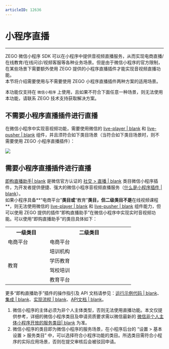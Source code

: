 ```yaml
---
articleID: 12636
---
```

# 小程序直播

---

ZEGO 微信小程序 SDK 可以在小程序中提供音视频直播服务，从而实现电商直播/在线教育/在线问诊/视频客服等各种业务场景。但是由于微信小程序的官方限制，在某些场景下需要额外使用 ZEGO 提供的小程序直播插件才能实现音视频直播功能。   
本节将介绍需要使用与不需要使用 ZEGO 小程序直播插件两种方案的适用场景。

<div class="mk-warning">

本功能仅支持在 `微信小程序` 上使用，且如果不符合下面任意一种场景，则无法使用本功能，请联系 ZEGO 技术支持获取解决方案。
</div>



## 不需要小程序直播插件进行直播

在微信小程序中实现音视频功能，需要使用微信的 [live-player | blank](https://developers.weixin.qq.com/miniprogram/dev/component/live-player.html) 和 [live-pusher | blank](https://developers.weixin.qq.com/miniprogram/dev/component/live-pusher.html) 组件，并且须符合如下类目场景（当符合如下类目场景时，则不需要使用 ZEGO 小程序直播插件）：

![](/Pics/MiniProgram/category_zh.png)


## 需要小程序直播插件进行直播

[即构直播助手| blank](https://mp.weixin.qq.com/wxopen/pluginbasicprofile?action=intro&appid=wx2b8909dae7727f25&token=&lang=zh_CN) 是微信官方认证的 [社交 > 直播 | blank](https://developers.weixin.qq.com/miniprogram/introduction/plugin.html#%E5%BC%80%E6%94%BE%E8%8C%83%E5%9B%B4%E5%8F%8A%E6%9C%8D%E5%8A%A1%E7%B1%BB%E7%9B%AE) 类目微信小程序插件，为开发者提供便捷、强大的微信小程序音视频直播服务（[什么是小程序插件 | blank](https://developers.weixin.qq.com/miniprogram/introduction/plugin.html#%E5%BC%80%E5%8F%91%E6%8F%92%E4%BB%B6)）。   
如果小程序具备**“电商平台”**类目或**“教育”**类目，但二级类目不是**在线视频课程**，则无法使用微信的 [live-player | blank](https://developers.weixin.qq.com/miniprogram/dev/component/live-player.html) 和 [live-pusher | blank](https://developers.weixin.qq.com/miniprogram/dev/component/live-pusher.html) 组件能力，但可以使用 ZEGO 提供的插件“即构直播助手”在微信小程序中实现实时音视频功能。可以使用“即购直播助手”的类目具体如下：
<table class="table table-bordered table-striped table-condensed">
    <tr>
        <th width="20%" >一级类目</th>
        <th width="40%" >二级类目</th>
    </tr>
    <tr>
        <td>电商平台</td>
        <td>电商平台</td>
    </tr>
    <tr>
        <td rowspan="12">教育</td>
        <td>培训机构</td>
    </tr>
    <tr>
        <td>学历教育</td>
    </tr>
    <tr>
        <td>驾校培训</td>
    </tr>
    <tr>
        <td>教育平台</td>
    </tr>
</table>

更多“即构直播助手”插件的操作指引及 API 文档请参见：[运行示例代码 | blank](#2708)、[集成 | blank](#2879)、[实现流程 | blank](#2881)、[API文档 | blank](#2884)。    

<div class="mk-warning">


1. 微信小程序的主体必须为非个人主体类型，否则无法使用直播功能。本文仅提供参考，详细的微信小程序类目及申请资质要求需以微信最新的 [微信非个人主体小程序开放的服务类目| blank](https://developers.weixin.qq.com/miniprogram/product/material/#%E9%9D%9E%E4%B8%AA%E4%BA%BA%E4%B8%BB%E4%BD%93%E5%B0%8F%E7%A8%8B%E5%BA%8F%E5%BC%80%E6%94%BE%E7%9A%84%E6%9C%8D%E5%8A%A1%E7%B1%BB%E7%9B%AE) 为准。   
2. 微信小程序的类目即为微信小程序的服务场景，在小程序后台的 “设置 > 基本设置 > 服务类目” 中，可以选择符合小程序功能的类目。所选类目需符合小程序的实际应用场景，否则在提交审核后会被驳回申请。  
</div>
